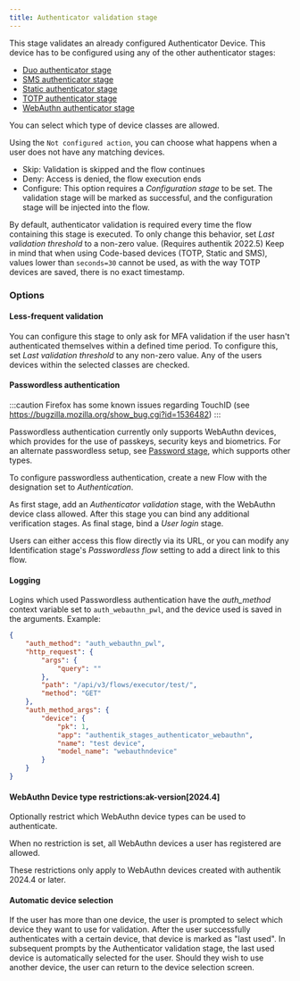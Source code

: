 ```yaml
---
title: Authenticator validation stage
---
```


This stage validates an already configured Authenticator Device. This device has to be configured using any of the other authenticator stages:

- [Duo authenticator stage](../authenticator_duo/index.mdx)
- [SMS authenticator stage](../authenticator_sms/index.mdx)
- [Static authenticator stage](../authenticator_static/index.md)
- [TOTP authenticator stage](../authenticator_totp/index.md)
- [WebAuthn authenticator stage](../authenticator_webauthn/index.mdx)

You can select which type of device classes are allowed.

Using the `Not configured action`, you can choose what happens when a user does not have any matching devices.

- Skip: Validation is skipped and the flow continues
- Deny: Access is denied, the flow execution ends
- Configure: This option requires a _Configuration stage_ to be set. The validation stage will be marked as successful, and the configuration stage will be injected into the flow.

By default, authenticator validation is required every time the flow containing this stage is executed. To only change this behavior, set _Last validation threshold_ to a non-zero value. (Requires authentik 2022.5)
Keep in mind that when using Code-based devices (TOTP, Static and SMS), values lower than `seconds=30` cannot be used, as with the way TOTP devices are saved, there is no exact timestamp.

### Options

#### Less-frequent validation

You can configure this stage to only ask for MFA validation if the user hasn't authenticated themselves within a defined time period. To configure this, set _Last validation threshold_ to any non-zero value. Any of the users devices within the selected classes are checked.

#### Passwordless authentication

:::caution
Firefox has some known issues regarding TouchID (see https://bugzilla.mozilla.org/show_bug.cgi?id=1536482)
:::

Passwordless authentication currently only supports WebAuthn devices, which provides for the use of passkeys, security keys and biometrics. For an alternate passwordless setup, see [Password stage](../password/index.md#passwordless-login), which supports other types.

To configure passwordless authentication, create a new Flow with the designation set to _Authentication_.

As first stage, add an _Authenticator validation_ stage, with the WebAuthn device class allowed.
After this stage you can bind any additional verification stages.
As final stage, bind a _User login_ stage.

Users can either access this flow directly via its URL, or you can modify any Identification stage's _Passwordless flow_ setting to add a direct link to this flow.

#### Logging

Logins which used Passwordless authentication have the _auth_method_ context variable set to `auth_webauthn_pwl`, and the device used is saved in the arguments. Example:

```json
{
    "auth_method": "auth_webauthn_pwl",
    "http_request": {
        "args": {
            "query": ""
        },
        "path": "/api/v3/flows/executor/test/",
        "method": "GET"
    },
    "auth_method_args": {
        "device": {
            "pk": 1,
            "app": "authentik_stages_authenticator_webauthn",
            "name": "test device",
            "model_name": "webauthndevice"
        }
    }
}
```

#### WebAuthn Device type restrictions:ak-version[2024.4]

Optionally restrict which WebAuthn device types can be used to authenticate.

When no restriction is set, all WebAuthn devices a user has registered are allowed.

These restrictions only apply to WebAuthn devices created with authentik 2024.4 or later.

#### Automatic device selection

If the user has more than one device, the user is prompted to select which device they want to use for validation. After the user successfully authenticates with a certain device, that device is marked as "last used". In subsequent prompts by the Authenticator validation stage, the last used device is automatically selected for the user. Should they wish to use another device, the user can return to the device selection screen.
